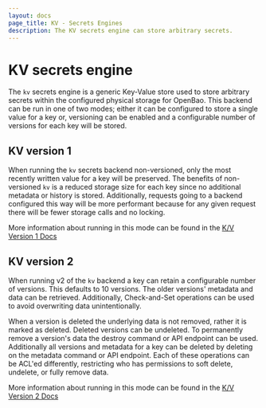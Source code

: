 ```yaml
---
layout: docs
page_title: KV - Secrets Engines
description: The KV secrets engine can store arbitrary secrets.
---
```


# KV secrets engine

The `kv` secrets engine is a generic Key-Value store used to store arbitrary
secrets within the configured physical storage for OpenBao. This backend can be
run in one of two modes; either it can be configured to store a single value
for a key or, versioning can be enabled and a configurable number of versions
for each key will be stored.

## KV version 1

When running the `kv` secrets backend non-versioned, only the most recently
written value for a key will be preserved. The benefits of non-versioned `kv`
is a reduced storage size for each key since no additional metadata or history
is stored. Additionally, requests going to a backend configured this way will be
more performant because for any given request there will be fewer storage calls
and no locking.

More information about running in this mode can be found in the [K/V Version 1
Docs](/docs/secrets/kv/kv-v1)

## KV version 2

When running v2 of the `kv` backend a key can retain a configurable number of
versions. This defaults to 10 versions. The older versions' metadata and data
can be retrieved. Additionally, Check-and-Set operations can be used to avoid
overwriting data unintentionally.

When a version is deleted the underlying data is not removed, rather it is
marked as deleted. Deleted versions can be undeleted. To permanently remove a
version's data the destroy command or API endpoint can be used. Additionally all
versions and metadata for a key can be deleted by deleting on the metadata
command or API endpoint. Each of these operations can be ACL'ed differently,
restricting who has permissions to soft delete, undelete, or fully remove data.

More information about running in this mode can be found in the [K/V Version 2
Docs](/docs/secrets/kv/kv-v2)
